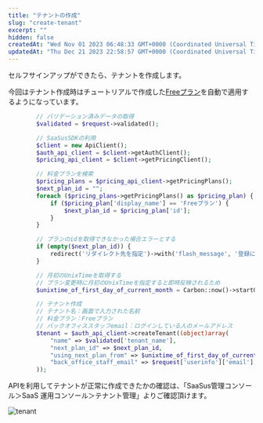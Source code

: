 ```yaml
---
title: "テナントの作成"
slug: "create-tenant"
excerpt: ""
hidden: false
createdAt: "Wed Nov 01 2023 06:48:33 GMT+0000 (Coordinated Universal Time)"
updatedAt: "Thu Dec 21 2023 22:58:57 GMT+0000 (Coordinated Universal Time)"
---
```


セルフサインアップができたら、テナントを作成します。

<!-- TODO fix link url -->
今回はテナント作成時はチュートリアルで作成した<a href="/docs/tutorial/setting-measurement-units-function-menus-and-price-plans-jp#free-%E3%83%97%E3%83%A9%E3%83%B3" target="_blank">Freeプラン</a>を自動で適用するようになっています。

<Tabs>
<TabItem value="php" label="PHP">

```php
        // バリデーション済みデータの取得
        $validated = $request->validated();

        // SaaSusSDKの利用
        $client = new ApiClient();
        $auth_api_client = $client->getAuthClient();
        $pricing_api_client = $client->getPricingClient();

        // 料金プランを検索
        $pricing_plans = $pricing_api_client->getPricingPlans();
        $next_plan_id = "";
        foreach ($pricing_plans->getPricingPlans() as $pricing_plan) {
            if ($pricing_plan['display_name'] == 'Freeプラン') {
                $next_plan_id = $pricing_plan['id'];
            }
        }

        // プランのidを取得できなかった場合エラーとする
        if (empty($next_plan_id)) {
            redirect('リダイレクト先を指定')->with('flash_message', '登録に失敗しました。');
        }

        // 月初のUnixTimeを取得する
        // プラン変更時に月初のUnixTimeを指定すると即時反映されるため
        $unixtime_of_first_day_of_current_month = Carbon::now()->startOfMonth()->timestamp;

        // テナント作成
        // テナント名：画面で入力された名前
        // 料金プラン：Freeプラン
        // バックオフィススタッフemail：ログインしている人のメールアドレス
        $tenant = $auth_api_client->createTenant((object)array(
            "name" => $validated['tenant_name'],
            "next_plan_id" => $next_plan_id,
            "using_next_plan_from" => $unixtime_of_first_day_of_current_month,
            "back_office_staff_email" => $request['userinfo']['email'],
        ));
```

</TabItem>
</Tabs>

APIを利用してテナントが正常に作成できたかの確認は、「SaaSus管理コンソール＞SaaS 運用コンソール＞テナント管理」よりご確認頂けます。

![tenant](/img/usecase/about-saas-user-accounts/create-tenant/tenant.png)
